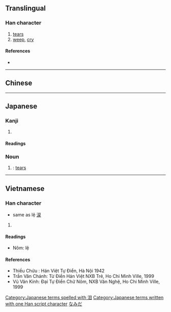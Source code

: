 {{also|淚}}
{{character info/new}}
==Translingual==
{{Han simplified forms|淚|涙|泪}}

===Han character===
{{Han char|rn=85|rad=水|as=05|sn=8|four=|canj=EBU||ids=⿰氵目}}

# [[tear]]s
# [[weep]], [[cry]]

====References====
* {{Han ref|kx=0618.070|dkj=17318|hdz=31583.080|uh=6CEA|ud=27882}}

----

==Chinese==
{{zh-see|淚}}

----

==Japanese==

===Kanji===
{{ja-kanji|grade=|rs=水05}}

# {{alternative form of|涙|lang=ja}}

====Readings====
{{ja-readings
|on=るい, れい
|kun=なみだ-
}}

===Noun===
{{ja-noun|なみだ}}

# {{alternative form of|涙|lang=ja}}: [[tears]]

[[Category:Japanese terms spelled with 泪]]
[[Category:Japanese terms written with one Han script character]]
[[Category:ja:Bodily fluids|なみだ]]

----

==Vietnamese==

===Han character===
{{vi-hantu|lệ|rs=水05}}

* same as lệ [[涙]]

# {{defn|lang=vi|sort=水05}}

====Readings====
* Nôm: lệ

====References====
* Thiều Chửu : Hán Việt Tự Điển, Hà Nội 1942
* Trần Văn Chánh: Từ Điển Hán Việt NXB Trẻ, Ho Chi Minh Ville, 1999
* Vũ Văn Kính: Đại Tự Điển Chữ Nôm, NXB Văn Nghệ, Ho Chi Minh Ville, 1999